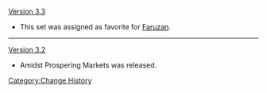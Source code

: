[[Version 3.3]]
* This set was assigned as favorite for [[Faruzan]].
----
[[Version 3.2]]
* Amidst Prospering Markets was released.
<noinclude>[[Category:Change History]]</noinclude>